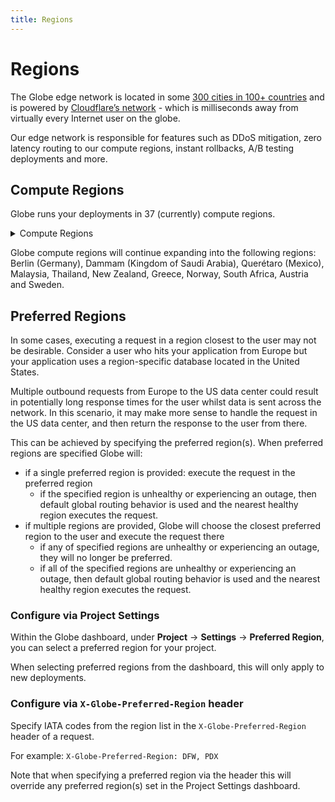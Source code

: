```yaml
---
title: Regions
---
```


# Regions

The Globe edge network is located in some [300 cities in 100+ countries](https://www.cloudflare.com/en-gb/network/) and is powered by [Cloudflare’s network][cloudflare-network-url] - which is milliseconds away from virtually every Internet user on the globe.

Our edge network is responsible for features such as DDoS mitigation, zero latency routing to our compute regions, instant rollbacks, A/B testing deployments and more.

## Compute Regions

Globe runs your deployments in 37 (currently) compute regions.

<details>
  <summary>Compute Regions</summary>

| **Region**              | **Country**    | **Continent** |
| ----------------------- | -------------- | ------------- |
| MAD (Madrid)            | Spain          | Europe        |
| BRU (Belgium)           | Belgium        | Europe        |
| AMS (Netherlands)       | Netherlands    | Europe        |
| MXP (Milan)             | Italy          | Europe        |
| CDG (Paris)             | France         | Europe        |
| TPE (Taiwan)            | Taiwan         | Asia          |
| NRT (Tokyo)             | Japan          | Asia          |
| KIX (Osaka)             | Japan          | Asia          |
| HEL (Finland)           | Finland        | Europe        |
| TLV (Tel Aviv)          | Israel         | Asia          |
| DSM (Iowa)              | United States  | North America |
| CHS (South Carolina)    | United States  | North America |
| IAD (Northern Virginia) | United States  | North America |
| CMH (Columbus)          | United States  | North America |
| DFW (Dallas)            | United States  | North America |
| PDX (Oregon)            | United States  | North America |
| HKG (Hong Kong)         | Hong Kong      | Asia          |
| ICN (Seoul)             | South Korea    | Asia          |
| SIN (Singapore)         | Singapore      | Asia          |
| CGK (Jakarta)           | Indonesia      | Asia          |
| BOM (Mumbai)            | India          | Asia          |
| DEL (Delhi)             | India          | Asia          |
| SYD (Sydney)            | Australia      | Oceania       |
| MEL (Melbourne)         | Australia      | Oceania       |
| WAW (Warsaw)            | Poland         | Europe        |
| TRN (Turin)             | Italy          | Europe        |
| LHR (London)            | United Kingdom | Europe        |
| FRA (Frankfurt)         | Germany        | Europe        |
| ZRH (Zurich)            | Switzerland    | Europe        |
| DOH (Doha)              | Qatar          | Asia          |
| YUL (Montreal)          | Canada         | North America |
| YYZ (Toronto)           | Canada         | North America |
| GRU (Sao Paulo)         | Brazil         | South America |
| SCL (Santiago)          | Chile          | South America |
| LAX (Los Angeles)       | United States  | North America |
| SLC (Salt Lake City)    | United States  | North America |
| LAS (Las Vegas)         | United States  | North America |

</details>

Globe compute regions will continue expanding into the following regions: Berlin (Germany), Dammam (Kingdom of Saudi Arabia), Querétaro (Mexico), Malaysia, Thailand, New Zealand, Greece, Norway, South Africa, Austria and Sweden.

## Preferred Regions

In some cases, executing a request in a region closest to the user may not be desirable. Consider a user who hits your application from Europe but your application uses a region-specific database located in the United States.

Multiple outbound requests from Europe to the US data center could result in potentially long response times for
the user whilst data is sent across the network. In this scenario, it may make more sense to handle the request in the US data center, and then
return the response to the user from there.

This can be achieved by specifying the preferred region(s). When preferred regions are specified Globe will:

- if a single preferred region is provided: execute the request in the preferred region
  - if the specified region is unhealthy or experiencing an outage, then default global routing behavior is used and the nearest healthy region executes the request.
- if multiple regions are provided, Globe will choose the closest preferred region to the user and execute the request there
  - if any of specified regions are unhealthy or experiencing an outage, they will no longer be preferred.
  - if all of the specified regions are unhealthy or experiencing an outage, then default global routing behavior is used and the nearest healthy region executes the request.

### Configure via Project Settings

Within the Globe dashboard, under **Project** -> **Settings** -> **Preferred Region**, you can select a preferred region for your project.

When selecting preferred regions from the dashboard, this will only apply to new deployments.

### Configure via `X-Globe-Preferred-Region` header

Specify IATA codes from the region list in the `X-Globe-Preferred-Region` header of a request.

For example: `X-Globe-Preferred-Region: DFW, PDX`

Note that when specifying a preferred region via the header this will override any preferred region(s) set in the Project Settings dashboard.

[cloudflare-network-url]: https://www.cloudflare.com/network/
